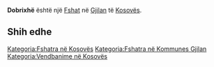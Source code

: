 {{Fshat në Kosovës
 | Emri                = Dobrixhë
| sqi_N_name = Dobrixhë
| sqi_N_FULL_NAME_RO = Dobrixhë
| sqi_N_FULL_NAME_ND_RO = Dobrixhe
| sqi_N_SORT_NAME_RG = DOBRIXHE
| sqi_N_FULL_NAME_RG = Dobrixhë
| sqi_N_FULL_NAME_ND_RG = Dobrixhe
| sqi_V_name = Dobrigzha
| sqi_V_FULL_NAME_RO = Dobrigzha Dobriqë
| sqi_V_FULL_NAME_ND_RO = Dobrigzha Dobriqe
| sqi_V_SORT_NAME_RG = DOBRIGZHA DOBRIQE
| sqi_V_FULL_NAME_RG = Dobrigzha Dobriqë
| sqi_V_FULL_NAME_ND_RG = Dobrigzha Dobriqe
| srp_N_name = Dobrić
| srp_N_FULL_NAME_RO = Dobrić
| srp_N_FULL_NAME_ND_RO = Dobric
| srp_N_SORT_NAME_RG = DOBRIC
| srp_N_FULL_NAME_RG = Dobrić
| srp_N_FULL_NAME_ND_RG = Dobric
| srp_NS_name = Добрић
| srp_NS_FULL_NAME_RO = Добрић
| srp_NS_FULL_NAME_ND_RO = Добрић
| srp_NS_SORT_NAME_RG = ДОБРИЋ
| srp_NS_FULL_NAME_RG = Добрић
| srp_NS_FULL_NAME_ND_RG = Добрић
| srp_V_name = Dobriđe
| srp_V_FULL_NAME_RO = Dobriđe
| srp_V_FULL_NAME_ND_RO = Dobride
| srp_V_SORT_NAME_RG = DOBRIDE
| srp_V_FULL_NAME_RG = Dobriđe
| srp_V_FULL_NAME_ND_RG = Dobride
| srp_VS_name = Добриђе
| srp_VS_FULL_NAME_RO = Добриђе
| srp_VS_FULL_NAME_ND_RO = Добриђе
| srp_VS_SORT_NAME_RG = ДОБРИЂЕ
| srp_VS_FULL_NAME_RG = Добриђе
| srp_VS_FULL_NAME_ND_RG = Добриђе

 | Emri (Rasa dhanore) = 
 | Figura              = 
 | Shteti              = Kosovo
 | Komuna              = Gjilan
 | Kodi postar         = 
 | Sipërfaqja          = 

 | Popullsia           = 

 | Regj. i popullsisë  = 
 | Dend. e popullsisë  = 
 | Faqja zyrtare       = 
 <!--- Koordinatat ----> 
 | Gjerësia            = 42.471389
 | Gjatësia            = 20.378889
 | Lartësia            = 
}}
'''Dobrixhë''' është një [[Fshat]] në [[Gjilan]] të [[Kosovës]].

<!-- == Gjeografia == -->
<!-- == Historia == -->
<!-- == Demografia == -->
== Shih edhe ==
{{Komuna Gjilan}}
{{Kosovo-Administrata-Cung}}

[[Kategoria:Fshatra në Kosovës]]
[[Kategoria:Fshatra në Kommunes Gjilan]]
[[Kategoria:Vendbanime në Kosovës]]